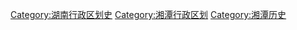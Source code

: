 [[Category:湖南行政区划史|Category:湖南行政区划史]]
[[Category:湘潭行政区划|Category:湘潭行政区划]]
[[Category:湘潭历史|Category:湘潭历史]]